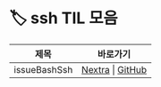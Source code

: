 
# 🏷️ ssh TIL 모음

<LabelIcons />

| 제목 | 바로가기 |
|------|----------|
| issueBashSsh | [Nextra](/til/til-2025/til-07/06-issueBashSsh) \| [GitHub](https://github.com/MinHyeok-lee1/TIL/blob/main/2025/07/06-issueBashSsh.md) |
